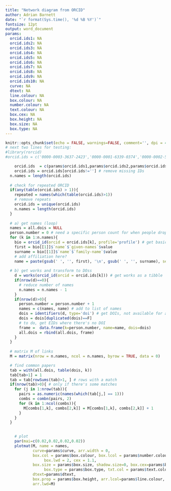 ```yaml
---
title: "Network diagram from ORCID"
author: Adrian Barnett
date: "`r format(Sys.time(), '%d %B %Y')`"
fontsize: 12pt
output: word_document
params:
  orcid.ids1: NA
  orcid.ids2: NA
  orcid.ids3: NA
  orcid.ids4: NA
  orcid.ids5: NA
  orcid.ids6: NA
  orcid.ids7: NA
  orcid.ids8: NA
  orcid.ids9: NA
  orcid.ids10: NA
  curve: NA
  dtext: NA
  line.colour: NA
  box.colour: NA
  number.colour: NA
  text.colour: NA
  box.cex: NA
  box.height: NA
  box.size: NA
  box.type: NA
---
```


```r
knitr::opts_chunk$set(echo = FALSE, warnings=FALSE, comment='', dpi = 400)
# next two lines for testing:
#library(rorcid)
#orcid.ids = c('0000-0003-3637-2423','0000-0001-6339-0374','0000-0002-5559-3267') # me, Nick, Anisa
```

```r
    orcid.ids  = c(params$orcid.ids1,params$orcid.ids2,params$orcid.ids3,params$orcid.ids4)
    orcid.ids = orcid.ids[orcid.ids!=''] # remove missing IDs
  n.names = length(orcid.ids)
  
  # check for repeated ORCID
  if(any(table(orcid.ids) > 1)){
    repeated = names(which(table(orcid.ids)>1))
    # remove repeats
    orcid.ids = unique(orcid.ids)
    n.names = length(orcid.ids)
  }
  
  # a) get names (loop)
  names = all.dois = NULL
  person.number = 0 # need a specific person count for when people drop out
  for (k in 1:n.names){
    bio = orcid_id(orcid = orcid.ids[k], profile='profile') # get basics
    first = bio[[1]]$`name`$`given-names`$value
    surname = bio[[1]]$`name`$`family-name`$value
    # add affiliation here?
    name = paste(gsub(' ', '', first), '\n', gsub(' ', '', surname), sep='')
 
  # b) get works and transform to DOss
    d = works(orcid_id(orcid = orcid.ids[k])) # get works as a tibble
    if(nrow(d)==0){
      # reduce number of names
      n.names = n.names - 1 
    }
    if(nrow(d)>0){
      person.number = person.number + 1
      names = c(names, name) # add to list of names
      dois = identifiers(d, type='doi') # get DOIs, not available for all papers
      dois = dois[duplicated(dois)==F]
      # to do, get EIDs where there's no DOI
      frame =  data.frame(k=person.number, name=name, dois=dois)
      all.dois = rbind(all.dois, frame)
    }
  }
  
  # matrix M of links
  M = matrix(nrow = n.names, ncol = n.names, byrow = TRUE, data = 0)

  # find common papers
  tab = with(all.dois, table(dois, k))
  tab[tab>1] = 1
  tab = tab[rowSums(tab)>1, ] # rows with a match
  if(nrow(tab)>0){ # only if there's some matches
    for (j in 1:nrow(tab)){
      pairs = as.numeric(names(which(tab[j,] == 1)))
      combs = combn(pairs, 2)
      for (k in 1:ncol(combs)){
        M[combs[1,k], combs[2,k]] = M[combs[1,k], combs[2,k]] + 1
      }
    }
  }
  
```


```r
    # plot
    par(mai=c(0.02,0.02,0.02,0.02))
    plotmat(M, name = names, 
            curve=params$curve, arr.width = 0, 
            box.col = params$box.colour, box.lcol = params$number.colour,
                 box.lwd = 2, cex = 1.1, 
            box.size = params$box.size, shadow.size=0, box.cex=params$box.cex,
                 box.type = params$box.type, txt.col = params$text.colour,
            dtext=params$dtext,
            box.prop = params$box.height, arr.lcol=params$line.colour, 
            arr.lwd=M)
```
